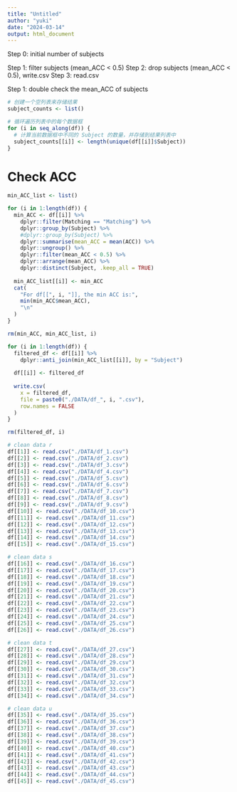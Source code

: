 ```yaml
---
title: "Untitled"
author: "yuki"
date: "2024-03-14"
output: html_document
---
```

Step 0: initial number of subjects

Step 1: filter subjects (mean_ACC < 0.5)
Step 2: drop subjects (mean_ACC < 0.5), write.csv
Step 3: read.csv

Step 1: double check the mean_ACC of subjects

```r
# 创建一个空列表来存储结果
subject_counts <- list()

# 循环遍历列表中的每个数据框
for (i in seq_along(df)) {
  # 计算当前数据框中不同的 Subject 的数量，并存储到结果列表中
  subject_counts[[i]] <- length(unique(df[[i]]$Subject))
}
```


# Check ACC
```r
min_ACC_list <- list()

for (i in 1:length(df)) {
  min_ACC <- df[[i]] %>%
    dplyr::filter(Matching == "Matching") %>%
    dplyr::group_by(Subject) %>%
    #dplyr::group_by(Subject) %>%
    dplyr::summarise(mean_ACC = mean(ACC)) %>%
    dplyr::ungroup() %>%
    dplyr::filter(mean_ACC < 0.5) %>%
    dplyr::arrange(mean_ACC) %>%
    dplyr::distinct(Subject, .keep_all = TRUE)
  
  min_ACC_list[[i]] <- min_ACC
  cat(
    "For df[[", i, "]], the min ACC is:",
    min(min_ACC$mean_ACC),
    "\n"
  )
}

rm(min_ACC, min_ACC_list, i)
```

```r
for (i in 1:length(df)) {
  filtered_df <- df[[i]] %>%
    dplyr::anti_join(min_ACC_list[[i]], by = "Subject") 
  
  df[[i]] <- filtered_df
  
  write.csv(
    x = filtered_df,
    file = paste0("./DATA/df_", i, ".csv"),
    row.names = FALSE
  )
}

rm(filtered_df, i)
```


```r
# clean data r
df[[1]] <- read.csv("./DATA/df_1.csv")
df[[2]] <- read.csv("./DATA/df_2.csv")
df[[3]] <- read.csv("./DATA/df_3.csv")
df[[4]] <- read.csv("./DATA/df_4.csv")
df[[5]] <- read.csv("./DATA/df_5.csv")
df[[6]] <- read.csv("./DATA/df_6.csv")
df[[7]] <- read.csv("./DATA/df_7.csv")
df[[8]] <- read.csv("./DATA/df_8.csv")
df[[9]] <- read.csv("./DATA/df_9.csv")
df[[10]] <- read.csv("./DATA/df_10.csv")
df[[11]] <- read.csv("./DATA/df_11.csv")
df[[12]] <- read.csv("./DATA/df_12.csv")
df[[13]] <- read.csv("./DATA/df_13.csv")
df[[14]] <- read.csv("./DATA/df_14.csv")
df[[15]] <- read.csv("./DATA/df_15.csv")

# clean data s
df[[16]] <- read.csv("./DATA/df_16.csv")
df[[17]] <- read.csv("./DATA/df_17.csv")
df[[18]] <- read.csv("./DATA/df_18.csv")
df[[19]] <- read.csv("./DATA/df_19.csv")
df[[20]] <- read.csv("./DATA/df_20.csv")
df[[21]] <- read.csv("./DATA/df_21.csv")
df[[22]] <- read.csv("./DATA/df_22.csv")
df[[23]] <- read.csv("./DATA/df_23.csv")
df[[24]] <- read.csv("./DATA/df_24.csv")
df[[25]] <- read.csv("./DATA/df_25.csv")
df[[26]] <- read.csv("./DATA/df_26.csv")

# clean data t
df[[27]] <- read.csv("./DATA/df_27.csv")
df[[28]] <- read.csv("./DATA/df_28.csv")
df[[29]] <- read.csv("./DATA/df_29.csv")
df[[30]] <- read.csv("./DATA/df_30.csv")
df[[31]] <- read.csv("./DATA/df_31.csv")
df[[32]] <- read.csv("./DATA/df_32.csv")
df[[33]] <- read.csv("./DATA/df_33.csv")
df[[34]] <- read.csv("./DATA/df_34.csv")

# clean data u
df[[35]] <- read.csv("./DATA/df_35.csv")
df[[36]] <- read.csv("./DATA/df_36.csv")
df[[37]] <- read.csv("./DATA/df_37.csv")
df[[38]] <- read.csv("./DATA/df_38.csv")
df[[39]] <- read.csv("./DATA/df_39.csv")
df[[40]] <- read.csv("./DATA/df_40.csv")
df[[41]] <- read.csv("./DATA/df_41.csv")
df[[42]] <- read.csv("./DATA/df_42.csv")
df[[43]] <- read.csv("./DATA/df_43.csv")
df[[44]] <- read.csv("./DATA/df_44.csv")
df[[45]] <- read.csv("./DATA/df_45.csv")
```



